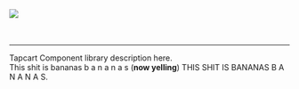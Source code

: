 
<Meta title="Intro|Homepage" />

<div style={{ margin: '0 auto', maxWidth: '600px', color: 'white', textAlign: 'center' }}>
<div style={{ display: 'flex', alignItems: 'center' }}>
  <TapcartLogoSVG/>
  <img style={{ height: 'auto', width: '100%' }} src="https://github.com/tapcartinc/tapcart-dashboard-components/blob/reconfig/images/bestmarketingpracticestoprepforapplaunch.png?raw=true" />
  </div>
  <br />
  <br />


  ---

  Tapcart Component library description here. <br/>
  This shit is bananas b a n a n a s (**now yelling**) THIS SHIT IS BANANAS B A N A N A S.
</div>
